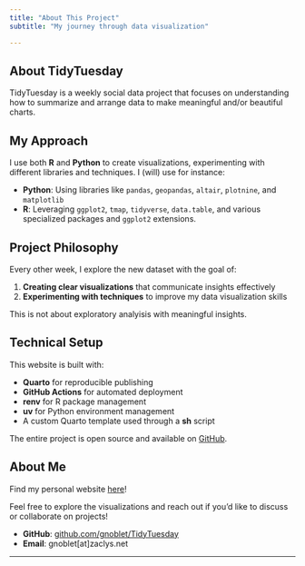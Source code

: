```yaml
---
title: "About This Project"
subtitle: "My journey through data visualization"

---
```


## About TidyTuesday

TidyTuesday is a weekly social data project that focuses on understanding how to summarize and arrange data to make meaningful and/or beautiful charts.

## My Approach

I use both **R** and **Python** to create visualizations, experimenting with different libraries and techniques. I (will) use for instance:

- **Python**: Using libraries like `pandas`, `geopandas`, `altair`, `plotnine`, and `matplotlib`
- **R**: Leveraging `ggplot2`, `tmap`, `tidyverse`, `data.table`, and various specialized packages and `ggplot2` extensions.

## Project Philosophy

Every other week, I explore the new dataset with the goal of:

1. **Creating clear visualizations** that communicate insights effectively
2. **Experimenting with techniques** to improve my data visualization skills

This is not about exploratory analyisis with meaningful insights.

## Technical Setup

This website is built with:

- **Quarto** for reproducible publishing
- **GitHub Actions** for automated deployment
- **renv** for R package management
- **uv** for Python environment management
- A custom Quarto template used through a **sh** script

The entire project is open source and available on [GitHub](https://github.com/gnoblet/TidyTuesday).


## About Me

Find my personal website [here](gnoblet.github.io)!

Feel free to explore the visualizations and reach out if you'd like to discuss or collaborate on projects!

- **GitHub**: [github.com/gnoblet/TidyTuesday](https://github.com/gnoblet/TidyTuesday)
- **Email**: gnoblet[at]zaclys.net

---
